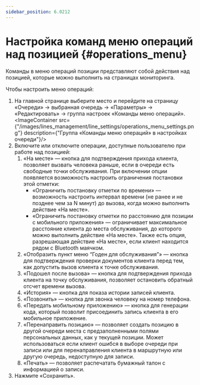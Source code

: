 ```yaml
---
sidebar_position: 6.0212
---
```

# Настройка команд меню операций над позицией {#operations_menu}

Команды в меню операций позиции представляют собой действия над позицией, которые можно выполнить на страницах мониторинга.

Чтобы настроить меню операций:
1.  На главной странице выберите место и перейдите на страницу «Очереди» → выбранная очередь → «Параметры» → «Редактировать» → группа настроек «Команды меню операций».
    <ImageContainer src={"/images/lines_management/line_settings/operations_menu_settings.png"} description={"Группа «Команды меню операций» в настройках очереди"}/>
2.  Включите или отключите операции, доступные пользователю при работе над позицией:
    1.  «На месте» — кнопка для подтверждения прихода клиента, позволяет вызвать человека раньше, если в очереди есть свободные точки обслуживания. При включении опции появляется возможность настроить ограничения постановки этой отметки:
        -   «Ограничить постановку отметки по времени» — возможность настроить интервал времени \(не ранее и не позднее чем за N минут\) до вызова, когда можно выполнить действие «На месте».
        -   «Ограничить постановку отметки по расстоянию для позиции с мобильного приложения» — ограничивает максимальное расстояние клиента до места обслуживания, до которого можно выполнить действие «На месте». Также есть опция, разрешающая действие «На месте», если клиент находится рядом с Bluetooth маячком.
    2.  «Отобразить пункт меню “Годен для обслуживания”» — кнопка для подтверждения проверки документов клиента перед тем, как допустить вызов клиента к точке обслуживания.
    3.  «Подошел после вызова» — кнопка для подтверждения прихода клиента на точку обслуживания, позволяет остановить обратный отсчет времени вызова.
    4.  «История» — кнопка для показа истории записей клиента.
    5.  «Позвонить» — кнопка для звонка человеку на номер телефона.
    6.  «Передать мобильному приложению» — кнопка для генерации кода, который позволит присоединить запись клиента в его мобильное приложение.
    7.  «Перенаправить позицию» — позволяет создать позицию в другой очереди места с предзаполненными полями персональных данных, как у текущей позиции. Может использоваться если клиент ошибся в выборе очереди при записи или для перенаправления клиента в маршрутную или другую очередь, недоступную для записи.
    8.  «Печать» — позволяет распечатать бумажный талон с информацией о записи.
3.  Нажмите «Сохранить».

